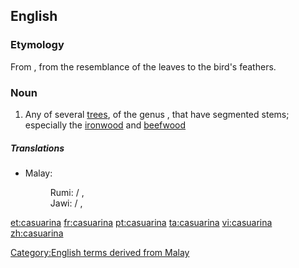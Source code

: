 {{also|Casuarina}}
==English==
{{rfi}}
===Etymology===
From {{etyl|ms}} {{term|casuari||lang=ms|cassowary}}, from the resemblance of the leaves to the bird's feathers.

===Noun===
{{wikipedia}}
{{en-noun}}

# Any of several [[tree]]s, of the genus {{taxlink|Casuarina|genus}}, that have segmented stems; especially the [[ironwood]] and [[beefwood]]

=====Translations=====
{{trans-top|trees of the genus Casuarina}}
* Malay:
*: Rumi: {{t-|ms|eru}} / {{t-|ms|ru}}, {{t-|ms|cemara}}
*: Jawi: {{t-|ms|ارو|sc=Arab}} / {{t-|ms|رو|sc=Arab}}, {{t-|ms|چمارا|sc=Arab}}
{{trans-mid}}
{{trans-bottom}}

[[Category:English terms derived from Malay]]

[[et:casuarina]]
[[fr:casuarina]]
[[pt:casuarina]]
[[ta:casuarina]]
[[vi:casuarina]]
[[zh:casuarina]]